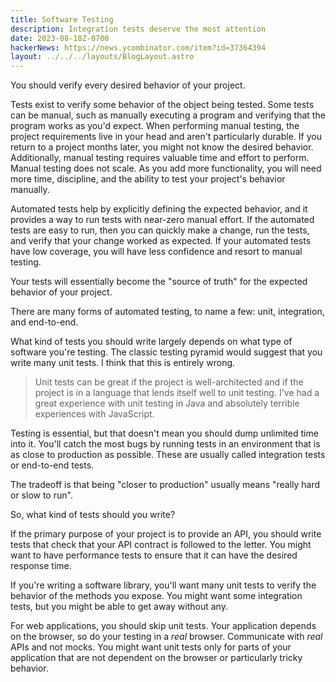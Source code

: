 ```yaml
---
title: Software Testing
description: Integration tests deserve the most attention
date: 2023-08-18Z-0700
hackerNews: https://news.ycombinator.com/item?id=37364394
layout: ../../../layouts/BlogLayout.astro
---
```


You should verify every desired behavior of your project.

Tests exist to verify some behavior of the object being tested. Some tests can be manual, such as manually executing a program and verifying that the program works as you'd expect. When performing manual testing, the project requirements live in your head and aren't particularly durable. If you return to a project months later, you might not know the desired behavior. Additionally, manual testing requires valuable time and effort to perform. Manual testing does not scale. As you add more functionality, you will need more time, discipline, and the ability to test your project's behavior manually.

Automated tests help by explicitly defining the expected behavior, and it provides a way to run tests with near-zero manual effort. If the automated tests are easy to run, then you can quickly make a change, run the tests, and verify that your change worked as expected. If your automated tests have low coverage, you will have less confidence and resort to manual testing.

Your tests will essentially become the "source of truth" for the expected behavior of your project.

There are many forms of automated testing, to name a few: unit, integration, and end-to-end.

What kind of tests you should write largely depends on what type of software you're testing. The classic testing pyramid would suggest that you write many unit tests. I think that this is entirely wrong.

> Unit tests can be great if the project is well-architected and if the project is in a language that lends itself well to unit testing. I've had a great experience with unit testing in Java and absolutely terrible experiences with JavaScript.

Testing is essential, but that doesn't mean you should dump unlimited time into it. You'll catch the most bugs by running tests in an environment that is as close to production as possible. These are usually called integration tests or end-to-end tests.

The tradeoff is that being "closer to production" usually means "really hard or slow to run".

So, what kind of tests should you write?

If the primary purpose of your project is to provide an API, you should write tests that check that your API contract is followed to the letter. You might want to have performance tests to ensure that it can have the desired response time.

If you're writing a software library, you'll want many unit tests to verify the behavior of the methods you expose. You might want some integration tests, but you might be able to get away without any.

For web applications, you should skip unit tests. Your application depends on the browser, so do your testing in a _real_ browser. Communicate with _real_ APIs and not mocks. You might want unit tests only for parts of your application that are not dependent on the browser or particularly tricky behavior.
